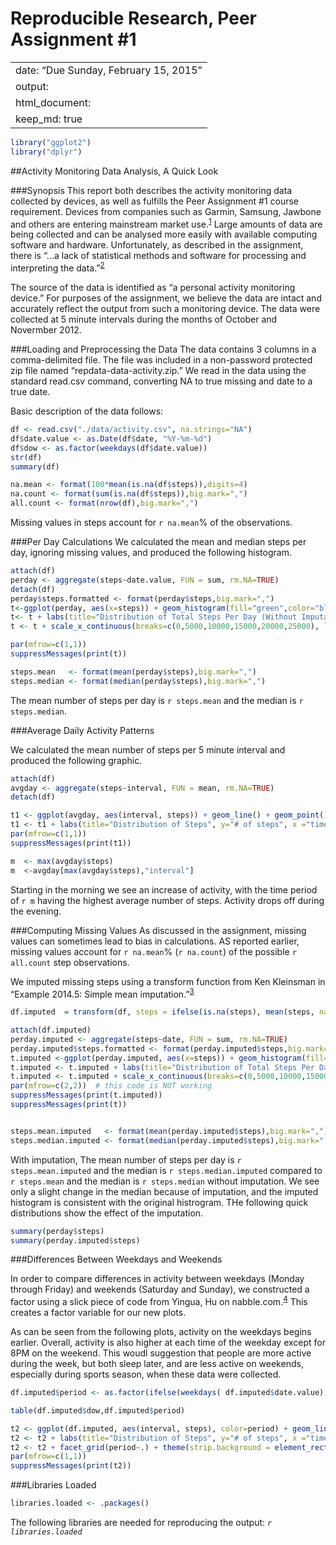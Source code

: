 Reproducible Research, Peer Assignment #1
=========================================
---
date: "Due Sunday, February 15, 2015"
output: 
	html_document:
    keep_md: true
---

```r
library("ggplot2")
library("dplyr")
```


##Activity Monitoring Data Analysis, A Quick Look

###Synopsis
This report both describes the activity monitoring data collected by devices, as well as fulfills the Peer Assignment #1 course requirement.  Devices from companies such as Garmin, Samsung, Jawbone and others are entering mainstream market use.<sup>[1][1]</sup>  Large amounts of data are being collected and can be analysed more easily with available computing software and hardware.  Unfortunately, as described in the assignment, there is "...a lack of statistical methods and software for processing and interpreting the data."<sup>[2][2]</sup> 

The source of the data is identified as "a personal activity monitoring device."  For purposes of the assignment, we believe the data are intact and accurately reflect the output from such a monitoring device.  The data were collected at 5 minute intervals during the months of October and Novermber 2012.

###Loading and Preprocessing the Data
The data contains 3 columns in a comma-delimited file.  The file was included in a non-password protected zip file named "repdata-data-activity.zip." We read in the data using the standard read.csv command, converting NA to true missing and date to a true date.  

Basic description of the data follows:
```r
df <- read.csv("./data/activity.csv", na.strings="NA")
df$date.value <- as.Date(df$date, "%Y-%m-%d")
df$dow <- as.factor(weekdays(df$date.value))
str(df)
summary(df)
```

```r
na.mean <- format(100*mean(is.na(df$steps)),digits=4)
na.count <- format(sum(is.na(df$steps)),big.mark=",")
all.count <- format(nrow(df),big.mark=",")
```
Missing values in steps account for `r na.mean`% of the observations.


###Per Day Calculations
We calculated the mean and median steps per day, ignoring missing values, and produced the following histogram.

```r
attach(df)
perday <- aggregate(steps~date.value, FUN = sum, rm.NA=TRUE)
detach(df)
perday$steps.formatted <- format(perday$steps,big.mark=",")
t<-ggplot(perday, aes(x=steps)) + geom_histogram(fill="green",color="black",) 
t<- t + labs(title="Distribution of Total Steps Per Day (Without Imputation)", y="# of days", x ="steps taken") + scale_y_continuous(breaks=seq(c(0:10))) 
t <- t + scale_x_continuous(breaks=c(0,5000,10000,15000,20000,25000), labels=c("0","5,000","10,000","15000","20,000","25000"))

par(mfrow=c(1,1))
suppressMessages(print(t))

steps.mean   <- format(mean(perday$steps),big.mark=",")
steps.median <- format(median(perday$steps),big.mark=",")
```

The mean number of steps per day is `r steps.mean` and the median is `r steps.median`.


###Average Daily Activity Patterns

We calculated the mean number of steps per 5 minute interval and produced the following graphic.  

```r
attach(df)
avgday <- aggregate(steps~interval, FUN = mean, rm.NA=TRUE)
detach(df)

t1 <- ggplot(avgday, aes(interval, steps)) + geom_line() + geom_point()
t1 <- t1 + labs(title="Distribution of Steps", y="# of steps", x ="time of day") + scale_x_continuous(breaks=c(0,400,800,1200,1600,2000,2400),labels=c("12:01 AM","4 AM","8 AM","Noon","4 PM","8 PM","11:59PM"))
par(mfrow=c(1,1))
suppressMessages(print(t1))

m  <- max(avgday$steps)
m  <-avgday[max(avgday$steps),"interval"]
```

Starting in the morning we see an increase of activity, with the time period of `r m` having the highest average number of steps.  Activity drops off during the evening.

###Computing Missing Values
As discussed in the assignment, missing values can sometimes lead to bias in calculations.  AS reported earlier, missing values account for `r na.mean`% (`r na.count`) of the possible `r all.count` step observations.

We imputed missing steps using a transform function from Ken Kleinsman in "Example 2014.5: Simple mean imputation."<sup>[3][3]</sup>


```r
df.imputed  = transform(df, steps = ifelse(is.na(steps), mean(steps, na.rm=TRUE), steps))
```

```r
attach(df.imputed)
perday.imputed <- aggregate(steps~date, FUN = sum, rm.NA=TRUE)
perday.imputed$steps.formatted <- format(perday.imputed$steps,big.mark=",")
t.imputed <-ggplot(perday.imputed, aes(x=steps)) + geom_histogram(fill="green",color="black",)
t.imputed <- t.imputed + labs(title="Distribution of Total Steps Per Day (With Imputation)", y="# of days", x ="steps taken") + scale_y_continuous(breaks=seq(c(0:10))) 
t.imputed <- t.imputed + scale_x_continuous(breaks=c(0,5000,10000,15000,20000,25000), labels=c("0","5,000","10,000","15000","20,000","25000"))
par(mfrow=c(2,2))  # this code is NOT working
suppressMessages(print(t.imputed))
suppressMessages(print(t))


steps.mean.imputed   <- format(mean(perday.imputed$steps),big.mark=",")
steps.median.imputed <- format(median(perday.imputed$steps),big.mark=",")
```

With imputation, The mean number of steps per day is `r steps.mean.imputed` and the median is `r steps.median.imputed` compared to `r steps.mean` and the median is `r steps.median` without imputation.  We see only a slight change in the median because of imputation, and the imputed histogram is consistent with the original histrogram.  THe following quick distributions show the effect of the imputation.

```r
summary(perday$steps)
summary(perday.imputed$steps)
```

###Differences Between Weekdays and Weekends

In order to compare differences in activity between weekdays (Monday through Friday) and weekends (Saturday and Sunday), we constructed a factor using a slick piece of code from Yingua, Hu on nabble.com.<sup>[4][4]</sup>  This creates a factor variable for our new plots.

As can be seen from the following plots, activity on the weekdays begins earlier.  Overall, activity is also higher at each time of the weekday except for 8PM on the weekend.  This woudl suggestion that people are more active during the week, but both sleep later, and are less active on weekends, especially during sports season, when these data were collected.

```r

df.imputed$period <- as.factor(ifelse(weekdays( df.imputed$date.value) %in% c("Saturday","Sunday"), "Weekend", "Weekday")) 

table(df.imputed$dow,df.imputed$period)
```

```r
t2 <- ggplot(df.imputed, aes(interval, steps), color=period) + geom_line() + geom_point() # the color is not working
t2 <- t2 + labs(title="Distribution of Steps", y="# of steps", x ="time of day") + scale_x_continuous(breaks=c(0,400,800,1200,1600,2000,2400),labels=c("12:01 AM","4 AM","8 AM","Noon","4 PM","8 PM","11:59PM"))
t2 <- t2 + facet_grid(period~.) + theme(strip.background = element_rect(fill="pink"))
par(mfrow=c(1,1))
suppressMessages(print(t2))
```

###Libraries Loaded  
```r
libraries.loaded <- .packages()
```


The following libraries are needed for reproducing the output: *`r libraries.loaded`*


<!---
References
---> 
[1]: http://www.cnet.com/topics/wearable-tech/best-wearable-tech/  
[2]: https://class.coursera.org/repdata-011/human_grading/view/courses/973512/assessments/3/submissions   
[3]: http://www.r-bloggers.com/example-2014-5-simple-mean-imputation/
[4]: http://r.789695.n4.nabble.com/Summing-daily-values-by-weekday-and-weekend-td3685732.html
